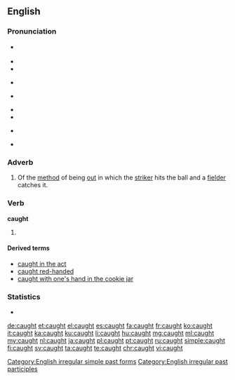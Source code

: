 ==English==

===Pronunciation===
* {{a|UK}} {{IPA|/kɔːt/|[kʰɔːt]}}
* {{audio|en-uk-caught.ogg|Audio (UK)}}
* {{rhymes|ɔːt}}
* {{a|US}} {{IPA|/kɔt/|[kʰɔt]}} 
* {{a|cot-caught}} {{IPA|/kɑt/|[kʰɑt]}}
* {{audio|en-us-caught.ogg|Audio (US cot-caught merged)}}
* {{audio|en-us-inlandnorth-caught.ogg|Audio (US-Inland North)}}
* {{a|Australia|New Zealand}} {{IPA|/koːt/|[kʰoːt]}} 
* {{audio|en-au-caught.ogg|Audio (Australia)}}

===Adverb===
{{en-adv|-}}

# {{context|cricket|lang=en}} Of the [[method]] of being [[out]] in which the [[striker]] hits the ball and a [[fielder]] catches it.

===Verb===
'''caught'''

# {{en-past of|catch}}

====Derived terms====
* [[caught in the act]]
* [[caught red-handed]]
* [[caught with one's hand in the cookie jar]]

===Statistics===
* {{rank|struck|man's|write|651|caught|below|window|instead}}

[[Category:English irregular simple past forms]]
[[Category:English irregular past participles]]

[[de:caught]]
[[et:caught]]
[[el:caught]]
[[es:caught]]
[[fa:caught]]
[[fr:caught]]
[[ko:caught]]
[[it:caught]]
[[ka:caught]]
[[ku:caught]]
[[li:caught]]
[[hu:caught]]
[[mg:caught]]
[[ml:caught]]
[[my:caught]]
[[nl:caught]]
[[ja:caught]]
[[pl:caught]]
[[pt:caught]]
[[ru:caught]]
[[simple:caught]]
[[fi:caught]]
[[sv:caught]]
[[ta:caught]]
[[te:caught]]
[[chr:caught]]
[[vi:caught]]